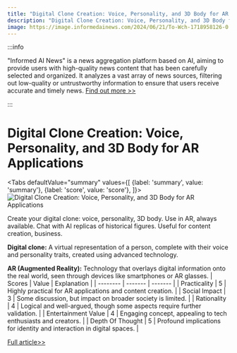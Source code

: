 ```yaml
---
title: "Digital Clone Creation: Voice, Personality, and 3D Body for AR Applications"
description: "Digital Clone Creation: Voice, Personality, and 3D Body for AR Applications"
image: https://image.informedainews.com/2024/06/21/To-Wch-1718958126-0.jpg
---
```



:::info

"Informed AI News" is a news aggregation platform based on AI, aiming to provide users with high-quality news content that has been carefully selected and organized. It analyzes a vast array of news sources, filtering out low-quality or untrustworthy information to ensure that users receive accurate and timely news.  [Find out more >>](/)

:::

# Digital Clone Creation: Voice, Personality, and 3D Body for AR Applications


<Tabs
	defaultValue="summary"
	values={[
	{label: 'summary', value: 'summary'},
	{label: 'score', value: 'score'},
]}>
<TabItem value="summary">
<img
  src="https://image.informedainews.com/2024/06/21/To-Wch-1718958126-0.jpg"
  alt="Digital Clone Creation: Voice, Personality, and 3D Body for AR Applications"
/>



Create your digital clone: voice, personality, 3D body.
Use in AR, always available.
Chat with AI replicas of historical figures.
Useful for content creation, business.

**Digital clone:** A virtual representation of a person, complete with their voice and personality traits, created using advanced technology.

**AR (Augmented Reality):** Technology that overlays digital information onto the real world, seen through devices like smartphones or AR glasses.
</TabItem>
<TabItem value="score">
	| Scores     | Value   | Explanation |
	| -------- | ------- | ------- |
	| Practicality  | 5    | Highly practical for AR applications and content creation.    |
	| Social Impact | 3     | Some discussion, but impact on broader society is limited.    |
	| Rationality    | 4    | Logical and well-argued, though some aspects require further validation.    |
	| Entertainment Value    | 4    | Engaging concept, appealing to tech enthusiasts and creators.    |
	| Depth Of Thought    | 5    | Profound implications for identity and interaction in digital spaces.    |
</TabItem>
</Tabs>

[Full article>>](https://www.producthunt.com/posts/eternity-ac)

